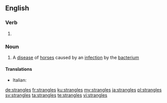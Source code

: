 ==English==

===Verb===
{{head|en|verb form}}

# {{en-third-person singular of|strangle}}

===Noun===
{{wikipedia}}
{{en-noun|-}}

# A [[disease]] of [[horse]]s caused by an [[infection]] by the [[bacterium]] {{taxlink|Streptococcus equi|species|noshow=1}}

====Translations====
{{trans-top|disease of horses}}
* Italian: {{t|it|stranguglione|m}}
{{trans-mid}}
{{trans-bottom}}

[[de:strangles]]
[[fr:strangles]]
[[ku:strangles]]
[[my:strangles]]
[[ja:strangles]]
[[pl:strangles]]
[[sv:strangles]]
[[ta:strangles]]
[[te:strangles]]
[[vi:strangles]]
